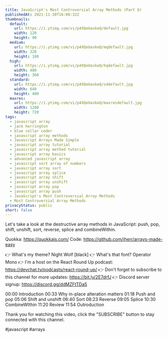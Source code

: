 ```yaml
---
title: JavaScript's Most Controversial Array Methods (Part 6)
publishedAt: 2021-11-30T16:00:32Z
thumbnails:
  default:
    url: https://i.ytimg.com/vi/p4XQeUaskeQ/default.jpg
    width: 120
    height: 90
  medium:
    url: https://i.ytimg.com/vi/p4XQeUaskeQ/mqdefault.jpg
    width: 320
    height: 180
  high:
    url: https://i.ytimg.com/vi/p4XQeUaskeQ/hqdefault.jpg
    width: 480
    height: 360
  standard:
    url: https://i.ytimg.com/vi/p4XQeUaskeQ/sddefault.jpg
    width: 640
    height: 480
  maxres:
    url: https://i.ytimg.com/vi/p4XQeUaskeQ/maxresdefault.jpg
    width: 1280
    height: 720
tags:
  - javascript array
  - jack herrington
  - blue collar coder
  - javascript array methods
  - Javascript Arrays Made Simple
  - javascript array tutorial
  - javascript array method tutorial
  - javascript array basics
  - advanced javascript array
  - javascript sort array of numbers
  - javascript array sort
  - javascript array splice
  - javascript array shift
  - javascript array unshift
  - javascript array pop
  - javascript array push
  - JavaScript's Most Controversial Array Methods
  - Most Controversial Array Methods
privacyStatus: public
short: false
---
```

  
  Let's take a look at the destructive array methods in JavaScript: push, pop, shift, unshift, sort, reverse, splice and combineWithin.

Quokka: https://quokkajs.com/
Code: https://github.com/jherr/arrays-made-easy

👉 What's my theme? Night Wolf [black]
👉 What's that font? Operator Mono
👉 I'm a host on the React Round Up podcast: https://devchat.tv/podcasts/react-round-up/
👉 Don't forget to subscribe to this channel for more updates: https://bit.ly/2E7drfJ
👉 Discord server signup: https://discord.gg/ddMZFtTDa5

00:00 Introduction
00:33 Why in-place alteration matters
01:18 Push and pop
05:06 Shift and unshift
06:40 Sort
08:23 Reverse
09:05 Splice
10:30 CombineWIthin
11:20 Review
11:54 Outroduction

Thank you for watching this video, click the "SUBSCRIBE" button to stay connected with this channel. 

#javascript #arrays
  